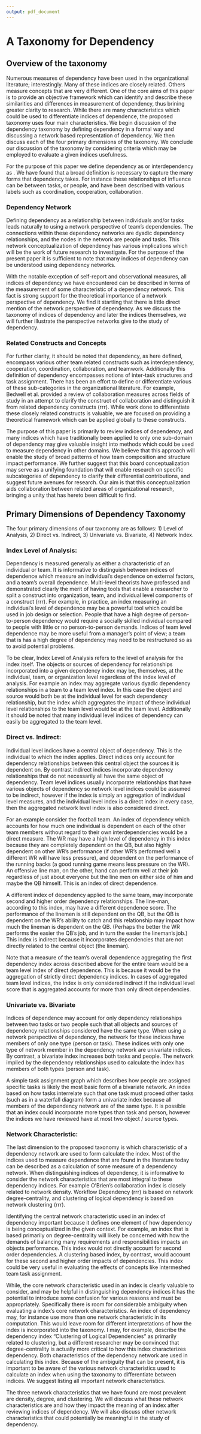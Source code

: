 ```yaml
---
output: pdf_document
---
```

# A Taxonomy for Dependency

## Overview of the taxonomy	

Numerous measures of dependency have been used in the organizational literature; interestingly. Many of these indices are closely related. Others measure concepts that are very different. One of the core aims of this paper is to provide an objective framework which can identify and describe these similarities and differences in measurement of dependency, thus brining greater clarity to research. While there are many characteristics which could be used to differentiate indices of dependence, the proposed taxonomy uses four main characteristics. We begin discussion of the dependency taxonomy by defining dependency in a formal way and discussing a network based representation of dependency. We then discuss each of the four primary dimensions of the taxonomy. We conclude our discussion of the taxonomy by considering criteria which may be employed to evaluate a given indices usefulness. 

For the purpose of this paper we define dependency as or interdependency as \textit{A relationship between some object of dependency and source of dependency such that performance of the object is influenced by performance of the source of dependency}. We have found that a broad definition is necessary to capture the many forms that dependency takes. For instance these relationships of influence can be between tasks, or people, and have been described with various labels such as coordination, cooperation, collaboration.

### Dependency Network
Defining dependency as a relationship between individuals and/or tasks leads naturally to using a network perspective of team's dependencies. The connections within these dependency networks are dyadic dependency relationships, and the nodes in the network are people and tasks. This network conceptualization of dependency has various implications which will be the work of future research to investigate. For the purpose of the present paper it is sufficient to note that many indices of dependency can be understood using dependency networks.

With the notable exception of self-report and observational measures, all indices of dependency we have encountered can be described in terms of the measurement of some characteristic of a dependency network. This fact is strong support for the theoretical importance of a network perspective of dependency. We find it startling that there is little direct mention of the network perspective of dependency. As we discuss the taxonomy of indices of dependency and later the indices themselves, we will further illustrate the perspective networks give to the study of dependency.

### Related Constructs and Concepts
For further clarity, it should be noted that dependency, as here defined, encompass various other team related constructs such as interdependency, cooperation, coordination, collaboration, and teamwork. Additionally this definition of dependency encompasses notions of inter-task structures and task assignment. There has been an effort to define or differentiate various of these sub-categories in the organizational literature. For example, Bedwell et al. provided a review of collaboration measures across fields of study in an attempt to clarify the construct of collaboration and distinguish it from related dependency constructs (rrr). While work done to differentiate these closely related constructs is valuable, we are focused on providing a theoretical framework which can be applied globally to these constructs. 

The purpose of this paper is primarily to review indices of dependency, and many indices which have traditionally been applied to only one sub-domain of dependency may give valuable insight into methods which could be used to measure dependency in other domains. We believe that this approach will enable the study of broad patterns of how team composition and structure impact performance. We further suggest that this board conceptualization may serve as a unifying foundation that will enable research on specific subcategories of dependency to clarify their differential contributions, and suggest future avenues for research. Our aim is that this conceptualization aids collaboration between related areas of organizational research, bringing a unity that has hereto been difficult to find.

## Primary Dimensions of Dependency Taxonomy
The four primary dimensions of our taxonomy are as follows: 1) Level of Analysis, 2) Direct vs. Indirect, 3) Univariate vs. Bivariate, 4) Network Index.

### Index Level of Analysis:

Dependency is measured generally as either a characteristic of an individual or team. It is informative to distinguish between indices of dependence which measure an individual's dependence on external factors, and a team's overall dependence. Multi-level theorists have professed and demonstrated clearly the merit of having tools that enable a researcher to split a construct into organization, team, and individual level components of a construct (rrr). For example, in practice, an index measuring an individual's level of dependence may be a powerful tool which could be used in job design or selection. People that have a high degree of person-to-person dependency would require a socially skilled individual compared to people with little or no person-to-person demands. Indices of team level dependence may be more useful from a manager's point of view; a team that is has a high degree of dependency may need to be restructured so as to avoid potential problems.

To be clear, Index Level of Analysis refers to the level of analysis for the index itself. The objects or sources of dependency for relationships incorporated into a given dependency index may be, themselves, at the individual, team, or organization level regardless of the index level of analysis. For example an index may aggregate various dyadic dependency relationships in a team to a team level index. In this case the object and source would both be at the individual level for each dependency relationship, but the index which aggregates the impact of these individual level relationships to the team level would be at the team level. Additionally it should be noted that many individual level indices of dependency can easily be aggregated to the team level.

### Direct vs. Indirect:

Individual level indices have a central object of dependency. This is the individual to which the index applies. Direct indices only account for dependency relationships between this central object the sources it is dependent on. By contrast indirect indices incorporate dependency relationships that do not necessarily all have the same object of dependency. Team level indices usually incorporate relationships that have various objects of dependency so network level indices could be assumed to be indirect, however if the index is simply an aggregation of individual level measures, and the individual level index is a direct index in every case, then the aggregated network level index is also considered direct.

For an example consider the football team. An index of dependency which accounts for how much one individual is dependent on each of the other team members without regard to their own interdependencies would be a direct measure. The WR may have a high level of dependency in this index because they are completely dependent on the QB, but also highly dependent on other WR's performance (if other WR's performed well a different WR will have less pressure), and dependent on the performance of the running backs (a good running game means less pressure on the WR). An offensive line man, on the other, hand can perform well at their job regardless of just about everyone but the line men on either side of him and maybe the QB himself. This is an index of direct dependence.

A different index of dependency applied to the same team, may incorporate second and higher order dependency relationships. The line-man, according to this index, may have a different dependence score. The performance of the linemen is still dependent on the QB, but the QB is dependent on the WR's ability to catch and this relationship may impact how much the lineman is dependent on the QB. (Perhaps the better the WR performs the easier the QB's job, and in turn the easier the lineman's job.) This index is indirect because it incorporates dependencies that are not directly related to the central object (the lineman).

Note that a measure of the team's overall dependence aggregating the first dependency index across described above for the entire team would be a team level index of direct dependence. This is because it would be the aggregation of strictly direct dependency indices. In cases of aggregated team level indices, the index is only considered indirect if the individual level score that is aggregated accounts for more than only direct dependencies.

###  Univariate vs. Bivariate 
Indices of dependence may account for only dependency relationships between two tasks or two people such that all objects and sources of dependency relationships considered have the same type. When using a network perspective of dependency, the network for these indices have members of only one type (person or task). These indices with only one type of network member in the dependency network are univariate indices. By contrast, a bivariate index increases both tasks and people. The network implied by the dependency relationships used to calculate the index has members of both types (person and task).

A simple task assignment graph which describes how people are assigned specific tasks is likely the most basic form of a bivariate network. An index based on how tasks interrelate such that one task must proceed other tasks (such as in a waterfall diagram) form a univariate index because all members of the dependency network are of the same type. It is possible that an index could incorporate more types than task and person, however the indices we have reviewed have at most two object / source types.

### Network Characteristic:
The last dimension to the proposed taxonomy is which characteristic of a dependency network are used to form calculate the index. Most of the indices used to measure dependence that are found in the literature today can be described as a calculation of some measure of a dependency network. When distinguishing indices of dependency, it is informative to consider the network characteristics that are most integral to these dependency indices. For example O'Brien's collaboration index is closely related to network density. Workflow Dependency (rrr) is based on network degree-centrality, and clustering of logical dependency is based on network clustering (rrr). 

Identifying the central network characteristic used in an index of dependency important because it defines one element of how dependency is being conceptualized in the given context. For example, an index that is based primarily on degree-centrality will likely be concerned with how the demands of balancing many requirements and responsibilities impacts an objects performance. This index would not directly account for second order dependencies. A clustering based index, by contrast, would account for these second and higher order impacts of dependencies. This index could be very useful in evaluating the effects of concepts like intermeshed team task assignment.

While, the core network characteristic used in an index is clearly valuable to consider, and may be helpful in distinguishing dependency indices it has the potential to introduce some confusion for various reasons and must be appropriately. Specifically there is room for considerable ambiguity when evaluating a index's core network characteristics. An index of dependency may, for instance use more than one network characteristic in its computation. This would leave room for different interpretations of how the index is incorporated into the taxonomy. I may, for example, describe the dependency index "Clustering of Logical Dependencies" as primarily related to clustering, but a different researcher may be convinced that degree-centrality is actually more critical to how this index characterizes dependency. Both characteristics of the dependency network are used in calculating this index. Because of the ambiguity that can be present, it is important to be aware of the various network characteristics used to calculate an index when using the taxonomy to differentiate between indices. We suggest listing all important network characteristics.

The three network characteristics that we have found are most prevalent are density, degree, and clustering. We will discuss what these network characteristics are and how they impact the meaning of an index after reviewing indices of dependency. We will also discuss other network characteristics that could potentially be meaningful in the study of dependency.